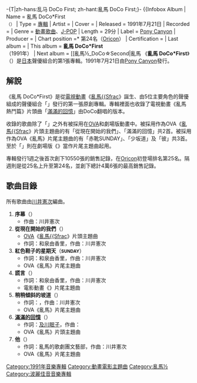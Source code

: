 {{unreferenced|time=2017-01-26T14:42:28+00:00}}
-{T|zh-hans:乱马{{Sfrac|1|2}} DoCo First; zh-hant:亂馬{{Sfrac|1|2}} DoCo First;}-
{{Infobox Album
| Name        = 亂馬{{Sfrac|1|2}} DoCo*First<br /><small>（{{lang|ja|らんま{{Sfrac|1|2}} DoCo*FIRST}}）</small>
| Type        = [[專輯|專輯]]
| Artist      = {{link-ja|DoCo|DoCo}}
| Cover       = 
| Released    = 1991年7月21日
| Recorded    = 
| Genre       = [[動畫歌曲|動畫歌曲]]、[[日本流行音樂|J-POP]]
| Length      = 29分
| Label       = [[波麗佳音|Pony Canyon]]
| Producer    = 
| Chart position =* 第24名（[[Oricon公信榜|Oricon]]）
| Certification  = 
| Last album  =
| This album  = '''亂馬{{Sfrac|1|2}} DoCo*First'''<br />（1991年）
| Next album  = [[亂馬½_DoCo☆Second|亂馬{{Sfrac]]<br />（1994年）
| Misc           = {{Singles
  | Name           = 亂馬{{Sfrac|1|2}} DoCo*First
  | Type           = Studio Album
  | Single 1       = [[夏天的朋友/滿滿的回憶#DoCo翻唱版|滿滿的回憶]]
  | Single 1 date  = 1991年1月21日
 }}
}}
《'''亂馬{{Sfrac|1|2}} DoCo*First'''》（{{lang-ja|らんま{{Sfrac|1|2}} DoCo*FIRST}}）是[[日本|日本]]聲優組合{{link-ja|DoCo|DoCo}}的第1張專輯。1991年7月21日由[[波麗佳音|Pony Canyon]]發行。

== 解說 ==
《亂馬{{Sfrac|1|2}} DoCo*First》是從[[電視動畫|電視動畫]]《[[亂馬½|亂馬{{Sfrac]]》誕生、由5位主要角色的聲優組成的聲優組合「{{link-ja|DoCo|DoCo}}」發行的第一張原創專輯。專輯裡面也收錄了電視動畫《亂馬{{Sfrac|1|2}} 熱鬥篇》片頭曲「[[夏天的朋友/滿滿的回憶#DoCo翻唱版|滿滿的回憶]]」由DoCo翻唱的版本。

收錄的歌曲除了「{{lang|ja|プロローグ}}」之外有被採用在[[OVA|OVA]]和劇場版動畫中。被採用作為OVA《[[亂馬½#OVA|亂馬{{Sfrac]]》片頭主題曲的有「從現在開始的我們」、「滿滿的回憶」共2首。被採用作為OVA《亂馬{{Sfrac|1|2}}》片尾主題曲的有「赤{{lang|ja|い}}靴{{lang|ja|の}}SUNDAY」、「少{{lang|ja|しだけ}}坂道」及「彼」共3首。至於「{{lang|ja|うそつき}}」則在劇場版《{{link-ja|亂馬½：超無差別決戰！亂馬隊VS傳說的鳳凰|らんま1/2 超無差別決戦! 乱馬チームVS伝説の鳳凰|亂馬{{Sfrac|1|2}}：超無差別決戰！亂馬隊VS傳說的鳳凰}}》當作片尾主題曲起用。

專輯發行1週之後首次創下10550張的銷售記錄，在[[Oricon公信榜|Oricon]]初登場排名第25名。隔週則是從25名上升至第24名，並創下總計4萬6張的最高銷售記錄。

== 歌曲目錄 ==
所有歌曲由[[川井憲次|川井憲次]]編曲。
# '''序幕'''（'''<small>{{lang|ja|プロローグ}}</small>'''）
#* 作曲：川井憲次
# '''從現在開始的我們'''（'''<small>{{lang|ja|僕たちはこれから}}</small>'''）
#* [[OVA|OVA]]《[[亂馬½#OVA|亂馬{{Sfrac]]》片頭主題曲
#* 作詞：和泉由香里，作曲：川井憲次
# '''紅色鞋子的星期天'''（'''<small>{{lang|ja|赤い靴}}SUNDAY</small>'''）
#* 作詞：和泉由香里，作曲：川井憲次
#* OVA《亂馬{{Sfrac|1|2}}》片尾主題曲
# '''謊言'''（'''<small>{{lang|ja|うそつき}}</small>'''）
#* 作詞：和泉由香里，作曲：川井憲次
#* 電影動畫《{{link-ja|亂馬½：超無差別決戰！亂馬隊VS傳說的鳳凰|らんま1/2 超無差別決戦! 乱馬チームVS伝説の鳳凰|亂馬{{Sfrac|1|2}}：超無差別決戰！亂馬隊VS傳說的鳳凰}}》片尾主題曲
# '''稍稍傾斜的坡道'''（'''<small>{{lang|ja|少しだけ坂道}}</small>'''）
#* 作詞：{{link-ja|亂馬的歌劇團御一行樣|乱馬的歌劇団御一行様|亂馬的歌劇團文藝部}}，作曲：川井憲次
#* OVA《亂馬{{Sfrac|1|2}}》片尾主題曲
# '''[[夏天的朋友/滿滿的回憶#DoCo翻唱版|滿滿的回憶]]'''（'''<small>{{lang|ja|思い出がいっぱい}}</small>'''）
#* 作詞：[[及川眠子|及川眠子]]，作曲：{{link-ja|岩田雅之|岩田雅之}}
#* OVA《亂馬{{Sfrac|1|2}}》片頭主題曲
# '''他'''（'''<small>{{lang|ja|彼}}</small>'''）
#* 作詞：亂馬的歌劇團文藝部，作曲：川井憲次
#* OVA《亂馬{{Sfrac|1|2}}》片尾主題曲
{{亂馬½}}
{{DEFAULTSORT:Ranma 1/2 Doco First}}
[[Category:1991年音樂專輯|Category:1991年音樂專輯]]
[[Category:動畫電影主題曲|Category:動畫電影主題曲]]
[[Category:亂馬½|Category:亂馬½]]
[[Category:波麗佳音音樂專輯|Category:波麗佳音音樂專輯]]
